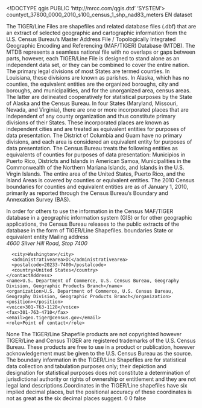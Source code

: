 <!DOCTYPE qgis PUBLIC 'http://mrcc.com/qgis.dtd' 'SYSTEM'>
<qgis version="3.22.14-Białowieża">
  <identifier>countyct_37800_0000_2010_s100_census_1_shp_nad83_meters</identifier>
  <parentidentifier></parentidentifier>
  <language>EN</language>
  <type>dataset</type>
  <title>countyct_37800_0000_2010_s100_census_1_shp_nad83_meters</title>
  <abstract>The TIGER/Line Files are shapefiles and related database files (.dbf) that are an extract of selected geographic and cartographic information from the U.S. Census Bureau's Master Address File / Topologically Integrated Geographic Encoding and Referencing (MAF/TIGER) Database (MTDB). The MTDB represents a seamless national file with no overlaps or gaps between parts, however, each TIGER/Line File is designed to stand alone as an independent data set, or they can be combined to cover the entire nation. The primary legal divisions of most States are termed counties. In Louisiana, these divisions are known as parishes. In Alaska, which has no counties, the equivalent entities are the organized boroughs, city and boroughs, and municipalities, and for the unorganized area, census areas. The latter are delineated cooperatively for statistical purposes by the State of Alaska and the Census Bureau. In four States (Maryland, Missouri, Nevada, and Virginia), there are one or more incorporated places that are independent of any county organization and thus constitute primary divisions of their States. These incorporated places are known as independent cities and are treated as equivalent entities for purposes of data presentation. The District of Columbia and Guam have no primary divisions, and each area is considered an equivalent entity for purposes of data presentation. The Census Bureau treats the following entities as equivalents of counties for purposes of data presentation: Municipios in Puerto Rico, Districts and Islands in American Samoa, Municipalities in the Commonwealth of the Northern Mariana Islands, and Islands in the U.S. Virgin Islands. The entire area of the United States, Puerto Rico, and the Island Areas is covered by counties or equivalent entities. The 2010 Census boundaries for counties and equivalent entities are as of January 1, 2010, primarily as reported through the Census Bureau's Boundary and Annexation Survey (BAS). 

In order for others to use the information in the Census MAF/TIGER database in a geographic information system (GIS) or for other geographic applications, the Census Bureau releases to the public extracts of the database in the form of TIGER/Line Shapefiles.</abstract>
  <keywords vocabulary="gmd:topicCategory">
    <keyword>boundaries</keyword>
    <keyword>State or equivalent entity</keyword>
  </keywords>
  <contact>
    <contactAddress>
      <type>Mailing address</type>
      <address>4600 Silver Hill Road, Stop 7400</address>
      <city>Washington</city>
      <administrativearea>DC</administrativearea>
      <postalcode>20233-7400</postalcode>
      <country>United States</country>
    </contactAddress>
    <name>U.S. Department of Commerce, U.S. Census Bureau, Geography Division, Geographic Products Branch</name>
    <organization>U.S. Department of Commerce, U.S. Census Bureau, Geography Division, Geographic Products Branch</organization>
    <position></position>
    <voice>301-763-1128</voice>
    <fax>301-763-4710</fax>
    <email>geo.tiger@census.gov</email>
    <role>Point of contact</role>
  </contact>
  <links>
    <link mimeType="" format="" description="" url="file://\\library\archive\Magic2\vector\37800\countyct_37800_0000_2010_s100_census_1_shp\nad83\countyct_37800_0000_2010_s100_census_1_shp_nad83_meters.shp" name="Shapefile" type="Local Area Network" size=""/>
  </links>
  <fees></fees>
  <constraints type="Access">None</constraints>
  <rights>The TIGER/Line Shapefile products are not copyrighted however TIGER/Line and Census TIGER are registered trademarks of the U.S. Census Bureau. These products are free to use in a product or publication, however acknowledgement must be given to the U.S. Census Bureau as the source. The boundary information in the TIGER/Line Shapefiles are for statistical data collection and tabulation purposes only; their depiction and designation for statistical purposes does not constitute a determination of jurisdictional authority or rights of ownership or entitlement and they are not legal land descriptions.Coordinates in the TIGER/Line shapefiles have six implied decimal places, but the positional accuracy of these coordinates is not as great as the six decimal places suggest.</rights>
  <encoding></encoding>
  <crs>
    <spatialrefsys>
      <wkt></wkt>
      <proj4></proj4>
      <srsid>0</srsid>
      <srid>0</srid>
      <authid></authid>
      <description></description>
      <projectionacronym></projectionacronym>
      <ellipsoidacronym></ellipsoidacronym>
      <geographicflag>false</geographicflag>
    </spatialrefsys>
  </crs>
  <extent>
    <spatial miny="165824.42517900001257658" maxy="287815.25861899997107685" crs="EPSG:4326" dimensions="2" maxx="384991.28818299999693409" maxz="0" minx="222661.46377199998823926" minz="0"/>
    <temporal>
      <period>
        <start></start>
        <end></end>
      </period>
    </temporal>
  </extent>
</qgis>
